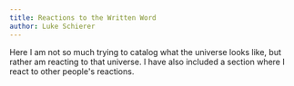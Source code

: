 ```yaml
---
title: Reactions to the Written Word
author: Luke Schierer
---
```


Here I am not so much trying to catalog what the universe looks like, but rather am reacting to that universe.  I have also included a section where I react to other people's reactions. 


<DirectoryList recurse="false"/>
